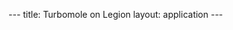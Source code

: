 ---
title: Turbomole on Legion
layout: application
---
{{Applications

|name=Turbomole
|platform=Legion
|version=6.6
|short=Turbomole is an ab initio computational chemistry program that implements various quantum chemistry methods.
|about=
Turbomole is an ab initio computational chemistry program that implements various quantum chemistry methods.

Currently available are versions 6.6 and 6.4.

=Running Turbomole=

There are scripts you can use to generate Turbomole jobs for you: 
<code>
 /shared/ucl/apps/turbomole/turbomole-mpi.submit
 /shared/ucl/apps/turbomole/turbomole-smp.submit
</code>

They will ask you which version you want to use, how much memory, how many cores etc and set up and submit the job for you.

Use the first for MPI jobs and the second for single-node shared memory threaded jobs.

|coda-title=
|coda=

}}